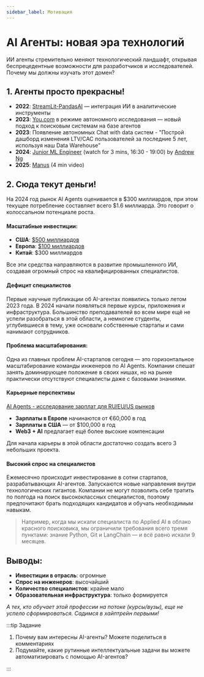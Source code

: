 ```yaml
---
sidebar_label: Мотивация
---
```


# AI Агенты: новая эра технологий

ИИ агенты стремительно меняют технологический ландшафт, открывая беспрецедентные возможности для разработчиков и исследователей.
Почему мы должны изучать этот домен?

## 1. Агенты просто прекрасны!

- **2022**: [StreamLit-PandasAI](https://github.com/worldline/streamlit-pandasai) — интеграция ИИ в аналитические инструменты
- **2023**: [You.com](https://you.com/) в режиме автономного исследования — новый подход к поисковым системам на базе агентов
- **2023**: Появление автономных Chat with data систем - "Построй дашборд изменения LTV/CAC пользователей за последние 5 лет, используя наш Data Warehouse"
- **2024**: [Junior ML Engineer](https://youtu.be/q1XFm21I-VQ?si=70kO1tBiccm6J47T&t=994) (watch for 3 mins, 16:30 - 19:00) by [Andrew Ng](https://www.andrewng.org/)
- **2025**: [Manus](https://youtu.be/K27diMbCsuw?si=vhvBBzXLRG81ZUPz) (4 min video)

## 2. Сюда текут деньги!

На 2024 год рынок AI Agents оценивается в $300 миллиардов, при этом текущее потребление составляет всего $1.6 миллиарда. Это говорит о колоссальном потенциале роста.

#### Масштабные инвестиции:
- **США**: [$500 миллиардов](https://openai.com/index/announcing-the-stargate-project/)
- **Европа**: [$100 миллиардов](https://www.reuters.com/technology/artificial-intelligence/france-invest-109-billion-euros-ai-macron-announces-2025-02-09/)
- **Китай**: $300 миллиардов

Все эти средства направляются в развитие промышленного ИИ, создавая огромный спрос на квалифицированных специалистов.

#### Дефицит специалистов

Первые научные публикации об AI-агентах появились только летом 2023 года. В 2024 начали появляться первые курсы, приложения и инфраструктура. Большинство преподавателей во всем мире ещё не успели разобраться в этой области, а немногие студенты, углубившиеся в тему, уже основали собственные стартапы и сами нанимают сотрудников.

#### Проблема масштабирования:

Одна из главных проблем AI-стартапов сегодня — это горизонтальное масштабирование команды инженеров по AI Agents. Компании спешат занять доминирующее положение в своих нишах, но на рынке практически отсутствуют специалисты даже с базовыми знаниями.

#### Карьерные перспективы


[AI Agents - исследование зарплат для RU/EU/US рынков](https://www.reddit.com/r/AI_Agents/comments/1jhtu6v/genai_frameworks_popularity_on_job_market_research/?utm_source=share&utm_medium=web3x&utm_name=web3xcss&utm_term=1&utm_content=share_button)

- **Зарплаты в Европе** начинаются от €60,000 в год
- **Зарплаты в США** — от $100,000 в год
- **Web3 + AI** предлагает ещё более высокие компенсации

Для начала карьеры в этой области достаточно создать всего 3 небольших проекта.


#### Высокий спрос на специалистов

Ежемесячно происходит инвестирование в сотни стартапов, разрабатывающих AI-агентов. Запускаются новые направления внутри технологических гигантов. Компании не могут позволить себе тратить по полгода на поиск высококлассных специалистов, поэтому предпочитают брать подходящих кандидатов и обучать необходимым навыкам.

> Например, когда мы искали специалиста по Applied AI в облако красного поисковика, мы ограничили требования всего тремя пунктами: знание Python, Git и LangChain — и всё равно искали 9 месяцев.

## Выводы:

- **Инвестиции в отрасль**: огромные
- **Спрос на инженеров**: высочайший
- **Количество специалистов**: крайне мало
- **Образовательная инфраструктура**: только формируется

*А тех, кто обучает этой профессии на потоке (курсы/вузы), еще не успело сформироваться. Садимся в хайптрейн первыми!*

:::tip Задание

1. Почему вам интересны AI-агенты? Можете поделиться в комментариях
2. Подумайте, какие рутинные интеллектуальные задачи вы можете автоматизировать с помощью AI-агентов?

:::
